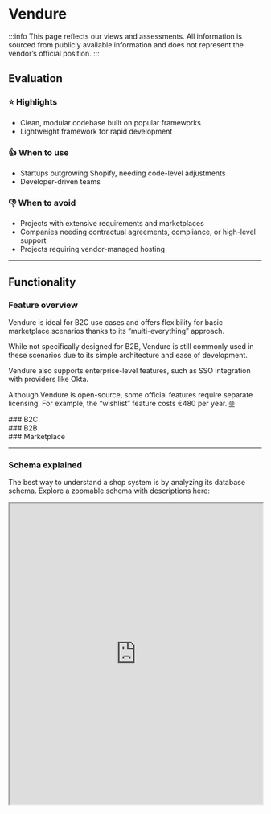 
# Vendure

:::info
This page reflects our views and assessments. All information is sourced from publicly available information and does not represent the vendor’s official position.
:::

<ShopSystemsTable name="Vendure" cols="OS license,Code, Repository, Stars" />

## Evaluation
<div className="container">
<div className="row">
    <div className="col col--4">
        <div className="col-demo">
            <h3>⭐ Highlights</h3>
            <ul>
                <li>Clean, modular codebase built on popular frameworks</li>
                <li>Lightweight framework for rapid development</li>
            </ul>
            </div>
        </div>
        <div className="col col--4">
            <div className="col-demo">
            <h3>👍 When to use</h3>
            <ul>
                <li>Startups outgrowing Shopify, needing code-level adjustments</li>
                <li>Developer-driven teams</li>
            </ul>
            </div>
        </div>
    <div className="col col--4">
        <div className="col-demo">
            <h3>👎 When to avoid</h3>
            <ul>
                <li>Projects with extensive requirements and marketplaces</li>
                <li>Companies needing contractual agreements, compliance, or high-level support</li>
                <li>Projects requiring vendor-managed hosting</li>
            </ul>
            </div>
        </div>
    </div>
</div>

---

## Functionality

### Feature overview

Vendure is ideal for B2C use cases and offers flexibility for basic marketplace scenarios thanks to its “multi-everything” approach.

While not specifically designed for B2B, Vendure is still commonly used in these scenarios due to its simple architecture and ease of development.

Vendure also supports enterprise-level features, such as SSO integration with providers like Okta.

Although Vendure is open-source, some official features require separate licensing. For example, the “wishlist” feature costs €480 per year.
[🌐](https://vendure.io/hub/vendure-wishlist-plugin)

<div className="container">
    <div className="row">
        <div className="col col--4">
            <div className="col-demo">
                ### B2C
                <FeatureTable name="Vendure" cols="Basic B2C Features,Search & Filtering,Gift Cards,CMS,OMS,PIM,Call Center,Multi-Warehouse,Multi-Store,Multi-Locale,Multi-Currency,Configurable Products" />
            </div>
        </div>
        <div className="col col--4">
            <div className="col-demo">
                ### B2B
                <FeatureTable name="Vendure" cols="Volume Prices,Quotation & Offer Management,Packaging Units,Measurement Units,Approval Workflows,Shopping Lists,Business Units & Organizations,Roles & Permissions,Products-per-Customer,Price-per-Customer" />
            </div>
        </div>
        <div className="col col--4">
            <div className="col-demo">
                ### Marketplace
                <FeatureTable name="Vendure" cols="Multi-Merchant, Merchant Portal" />
            </div>
        </div>
    </div>

</div>

---

### Schema explained

The best way to understand a shop system is by analyzing its database schema. Explore a zoomable schema with descriptions here:

<iframe
    src="https://link.excalidraw.com/readonly/9Xa1kkh8Ht36W3rhP4y9"
    width="100%"
    height="600"
    style={{border: '1px solid #ccc', marginTop: '20px'}}
    title="Vendure Schema"
/>

[Fullscreen](https://link.excalidraw.com/readonly/9Xa1kkh8Ht36W3rhP4y9)



---

## Development approach

### Technology Stack

<div className="container">
    <div className="row">
        <div className="col col--6">
            <div className="col-demo">
                Vendure is fully built with TypeScript and utilizes the following technologies:

                - [**NestJS**](https://nestjs.com/) as the underlying Node.js framework
                - **TypeORM** for interacting with any database
                - **Angular** for rendering the Admin UI
                - **GraphQL** for API communication
            </div>
        </div>
        <div className="col col--6">
            <div className="col-demo">
                <a href="/img/vendure-logos.png" target="_blank">
                    <img src="/img/vendure-logos.png" alt="Technology Stack" style={{width: '70%', maxWidth: '800px'}}/>
                </a>
            </div>
        </div>
    </div>
</div>


---

### Starter kits (demo shops)

<div className="container">
    <div className="row">
        <div className="col col--6">
            <div className="col-demo">
            Projects can choose to build their storefront on any technology or use one of the existing templates (starters) using different frameworks.

            - Based on Remix ([demo](https://remix-storefront.vendure.io/) | [code](https://github.com/vendure-ecommerce/storefront-remix-starter))
            - Based on Qwik ([demo](https://qwik-storefront.vendure.io/) | [code](https://github.com/vendure-ecommerce/storefront-qwik-starter))
            - Based on Angular ([demo](https://angular-storefront.vendure.io/) | [code](https://github.com/vendure-ecommerce/storefront-angular-starter))
            </div>
        </div>
        <div className="col col--6">
            <div className="col-demo">
                    <a href="/img/vendure-template.png" target="_blank">
                        <img src="/img/vendure-template.png" alt="Vendure Starter Kits" style={{width: '100%'}}/>
                    </a>
            </div>
        </div>
    </div>
</div>

---

### Architecture

<div className="container">
    <div className="row">
        <div className="col col--6">
            <div className="col-demo">
            <p>Vendure is a server-side application ("server") that provides two API endpoints: one for the
                storefront and one for the Admin UI.</p>
            <p>As a headless platform, Vendure leaves storefront development to the developers, who can
                either build it from scratch or use one of the available templates (see demo shops
                above).</p>
            <p>💡 The GraphQL API has a public playground:
                [https://readonlydemo.vendure.io/shop-api](https://readonlydemo.vendure.io/shop-api)</p>
            </div>
        </div>
        <div className="col col--6">
            <div className="col-demo">
            <a href="/img/vendure-architecture.png" target="_blank">
                <img src="/img/vendure-architecture.png" alt="Vendure Architecture"
                     style={{width: '100%'}}/>
            </a>
            </div>
        </div>
    </div>
</div>

---

### Admin UI

<div className="container">
    <div className="row">
        <div className="col col--6">
            <div className="col-demo">
            <p>Vendure comes with an Admin UI built on Angular, which can be customized at the code
                level.</p>
            <p>You can try it out without local installation here:
                [https://demo.vendure.io/](https://demo.vendure.io/)</p>
            </div>
        </div>
        <div className="col col--6">
            <div className="col-demo">
            <a href="/img/vendure-admin.png" target="_blank">
                <img src="/img/vendure-admin.png" alt="Vendure Admin UI" style={{width: '100%'}}/>
            </a>
            </div>
        </div>
    </div>
</div>

---

### Hosting options

Vendure does not currently offer managed hosting, but provides deployment instructions for platforms like
Render, Google Cloud Run, and others.
[🌐](https://docs.vendure.io/guides/deployment/deploy-to-digital-ocean-app-platform/)

---

### Case Studies

All information is based on public sources and manually curated. Projects that are completely hidden from
the public are excluded. Contact us to contribute [contact@roq.tech](mailto:contact@roq.tech)

<CaseStudyTable system="Vendure" cols="Company,Shop URL,Industry,Type"/>